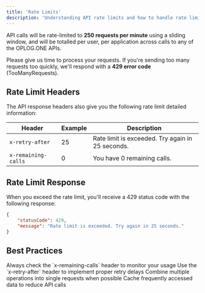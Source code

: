 ```yaml
---
title: 'Rate Limits'
description: 'Understanding API rate limits and how to handle rate limiting in OPLOG.ONE'
---
```


API calls will be rate-limited to **250 requests per minute** using a sliding window, and will be totalled per user, per application across calls to any of the OPLOG.ONE APIs.

Please give us time to process your requests. If you're sending too many requests too quickly, we'll respond with a **429 error code** (TooManyRequests).

## Rate Limit Headers

The API response headers also give you the following rate limit detailed information:

| Header              | Example | Description                                        |
| ------------------- | ------- | -------------------------------------------------- |
| `x-retry-after`     | 25      | Rate limit is exceeded. Try again in 25 seconds.  |
| `x-remaining-calls` | 0       | You have 0 remaining calls.                       |

## Rate Limit Response

When you exceed the rate limit, you'll receive a 429 status code with the following response:

```json
{
    "statusCode": 429,
    "message": "Rate limit is exceeded. Try again in 25 seconds."
}
```

## Best Practices

<CardGroup cols={2}>
  <Card title="Monitor Headers" icon="chart-line">
    Always check the `x-remaining-calls` header to monitor your usage
  </Card>
  <Card title="Implement Retry Logic" icon="arrows-rotate">
    Use the `x-retry-after` header to implement proper retry delays
  </Card>
  <Card title="Batch Requests" icon="layer-group">
    Combine multiple operations into single requests when possible
  </Card>
  <Card title="Cache Responses" icon="database">
    Cache frequently accessed data to reduce API calls
  </Card>
</CardGroup>

